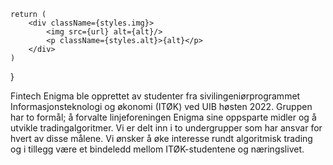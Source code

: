 
    return (
        <div className={styles.img}>
            <img src={url} alt={alt}/>
            <p className={styles.alt}>{alt}</p>
        </div>
    )
}

<Bilde url="/img/OneLiner.svg"/>

Fintech Enigma ble opprettet av studenter fra sivilingeniørprogrammet Informasjonsteknologi og økonomi (ITØK) ved UIB høsten 2022. 
Gruppen har to formål; å forvalte linjeforeningen Enigma sine oppsparte midler og å utvikle tradingalgoritmer. Vi er delt inn i to undergrupper som har ansvar for hvert av disse målene. 
Vi ønsker å øke interesse rundt algoritmisk trading og i tillegg være et bindeledd mellom ITØK-studentene og næringslivet.
